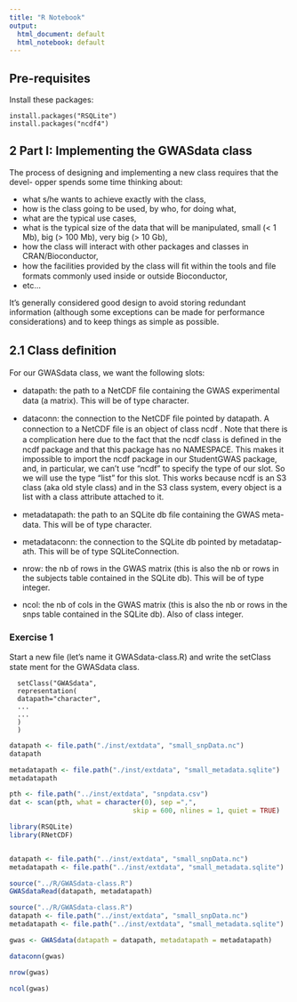 ```yaml
---
title: "R Notebook"
output:
  html_document: default
  html_notebook: default
---
```


## Pre-requisites
Install these packages:

    install.packages("RSQLite")
    install.packages("ncdf4")
    

## 2 Part I: Implementing the GWASdata class
The process of designing and implementing a new class requires that the devel-
opper spends some time thinking about:

* what s/he wants to achieve exactly with the class,
* how is the class going to be used, by who, for doing what,
* what are the typical use cases,
* what is the typical size of the data that will be manipulated, small (< 1
Mb), big (> 100 Mb), very big (> 10 Gb),
* how the class will interact with other packages and classes in CRAN/Bioconductor,
* how the facilities provided by the class will ﬁt within the tools and ﬁle
formats commonly used inside or outside Bioconductor,
* etc...

It’s generally considered good design to avoid storing redundant information
(although some exceptions can be made for performance considerations) and to
keep things as simple as possible.

## 2.1 Class deﬁnition
For our GWASdata class, we want the following slots:

* datapath: the path to a NetCDF ﬁle containing the GWAS experimental
data (a matrix). This will be of type character.

* dataconn: the connection to the NetCDF ﬁle pointed by datapath. A
connection to a NetCDF ﬁle is an object of class ncdf . Note that there is
a complication here due to the fact that the ncdf class is deﬁned in the
ncdf package and that this package has no NAMESPACE. This makes
it impossible to import the ncdf package in our StudentGWAS package,
and, in particular, we can’t use "ncdf" to specify the type of our slot. So
we will use the type "list" for this slot. This works because ncdf is an
S3 class (aka old style class) and in the S3 class system, every object is a
list with a class attribute attached to it.

* metadatapath: the path to an SQLite db ﬁle containing the GWAS meta-
data. This will be of type character.

* metadataconn: the connection to the SQLite db pointed by metadatap-
ath. This will be of type SQLiteConnection.

* nrow: the nb of rows in the GWAS matrix (this is also the nb or rows
in the subjects table contained in the SQLite db). This will be of type
integer.

* ncol: the nb of cols in the GWAS matrix (this is also the nb or rows in
the snps table contained in the SQLite db). Also of class integer.

### Exercise 1
Start a new ﬁle (let’s name it GWASdata-class.R) and write the setClass state
ment for the GWASdata class.

      setClass("GWASdata",
      representation(
      datapath="character",
      ...
      ...
      )
      )


```r
datapath <- file.path("./inst/extdata", "small_snpData.nc")
datapath

metadatapath <- file.path("./inst/extdata", "small_metadata.sqlite")
metadatapath
```


```r
pth <- file.path("../inst/extdata", "snpdata.csv")
dat <- scan(pth, what = character(0), sep =",",
                               skip = 600, nlines = 1, quiet = TRUE)
```



```r
library(RSQLite)
library(RNetCDF)


datapath <- file.path("../inst/extdata", "small_snpData.nc")
metadatapath <- file.path("../inst/extdata", "small_metadata.sqlite")

source("../R/GWASdata-class.R")
GWASdataRead(datapath, metadatapath)
```

```r
source("../R/GWASdata-class.R")
datapath <- file.path("../inst/extdata", "small_snpData.nc")
metadatapath <- file.path("../inst/extdata", "small_metadata.sqlite")

gwas <- GWASdata(datapath = datapath, metadatapath = metadatapath)
```


```r
dataconn(gwas)
```

```r
nrow(gwas)
```

```r
ncol(gwas)
```

